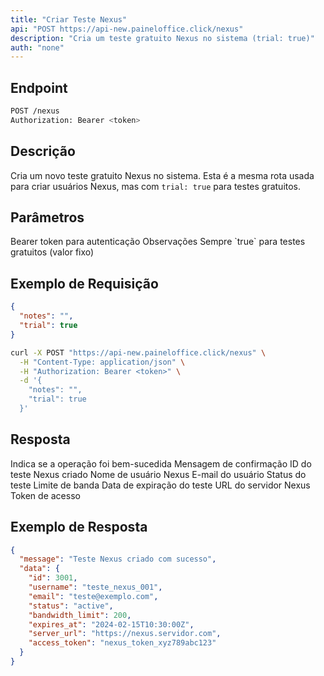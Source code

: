 ```yaml
---
title: "Criar Teste Nexus"
api: "POST https://api-new.paineloffice.click/nexus"
description: "Cria um teste gratuito Nexus no sistema (trial: true)"
auth: "none"
---
```


## Endpoint

<CodeGroup>

```bash Requisição
POST /nexus
Authorization: Bearer <token>
```

</CodeGroup>

## Descrição

Cria um novo teste gratuito Nexus no sistema. Esta é a mesma rota usada para criar usuários Nexus, mas com `trial: true` para testes gratuitos.

## Parâmetros

<ParamField header="Authorization" type="string" required>
  Bearer token para autenticação
</ParamField>

<ParamField body="notes" type="string">
  Observações
</ParamField>

<ParamField body="trial" type="boolean" required default="true">
  Sempre `true` para testes gratuitos (valor fixo)
</ParamField>

## Exemplo de Requisição

<CodeGroup>

```json TryIt
{
  "notes": "",
  "trial": true
}
```

```bash cURL
curl -X POST "https://api-new.paineloffice.click/nexus" \
  -H "Content-Type: application/json" \
  -H "Authorization: Bearer <token>" \
  -d '{
    "notes": "",
    "trial": true
  }'
```

</CodeGroup>

## Resposta

<ResponseField name="success" type="boolean">
  Indica se a operação foi bem-sucedida
</ResponseField>

<ResponseField name="message" type="string">
  Mensagem de confirmação
</ResponseField>

<ResponseField name="data" type="object">
  <Expandable title="properties">
    <ResponseField name="id" type="integer">
      ID do teste Nexus criado
    </ResponseField>
    <ResponseField name="username" type="string">
      Nome de usuário Nexus
    </ResponseField>
    <ResponseField name="email" type="string">
      E-mail do usuário
    </ResponseField>
    <ResponseField name="status" type="string">
      Status do teste
    </ResponseField>
    <ResponseField name="bandwidth_limit" type="integer">
      Limite de banda
    </ResponseField>
    <ResponseField name="expires_at" type="string">
      Data de expiração do teste
    </ResponseField>
    <ResponseField name="server_url" type="string">
      URL do servidor Nexus
    </ResponseField>
    <ResponseField name="access_token" type="string">
      Token de acesso
    </ResponseField>
  </Expandable>
</ResponseField>

## Exemplo de Resposta

```json
{
  "message": "Teste Nexus criado com sucesso",
  "data": {
    "id": 3001,
    "username": "teste_nexus_001",
    "email": "teste@exemplo.com",
    "status": "active",
    "bandwidth_limit": 200,
    "expires_at": "2024-02-15T10:30:00Z",
    "server_url": "https://nexus.servidor.com",
    "access_token": "nexus_token_xyz789abc123"
  }
}
```
